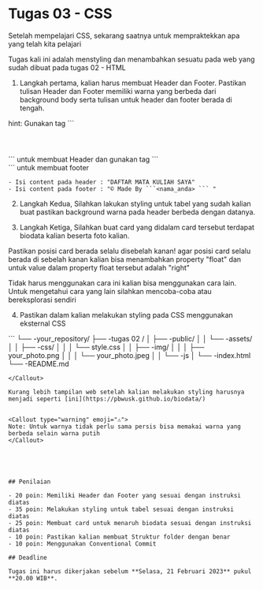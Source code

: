 
# Tugas 03 - CSS

Setelah mempelajari CSS, sekarang saatnya untuk mempraktekkan apa yang telah kita pelajari


Tugas kali ini adalah menstyling dan menambahkan sesuatu pada web yang sudah dibuat pada tugas 02 - HTML

1. Langkah pertama, kalian harus membuat Header dan Footer. Pastikan tulisan Header dan Footer memiliki warna yang berbeda dari background body serta tulisan untuk header dan footer berada di tengah.

<Callout type="warning" emoji="⚠️">
    hint: Gunakan tag ``` <header></header> ``` untuk membuat Header dan gunakan tag ``` <footer></footer> ``` untuk membuat footer


    - Isi content pada header : "DAFTAR MATA KULIAH SAYA"
    - Isi content pada footer : "© Made By ```<nama_anda> ``` "
</Callout>

2. Langkah Kedua, Silahkan lakukan styling untuk tabel yang sudah kalian buat pastikan background warna pada header berbeda dengan datanya.


3. Langkah Ketiga, Silahkan buat card yang didalam card tersebut terdapat biodata kalian beserta foto kalian.

<Callout type="warning" emoji="⚠️">
Pastikan posisi card berada selalu disebelah kanan!
agar posisi card selalu berada di sebelah kanan kalian bisa menambahkan property "float" dan untuk value dalam property float tersebut adalah "right"

Tidak harus menggunakan cara ini kalian bisa menggunakan cara lain. Untuk mengetahui cara yang lain silahkan mencoba-coba atau bereksplorasi sendiri
</Callout>

4. Pastikan dalam kalian melakukan styling pada CSS menggunakan eksternal CSS


<Callout type="warning" emoji="⚠️">
 ```
└── -your_repository/
    ├── -tugas 02 /
    │   ├── -public/
    │   │   └── -assets/
    │   │       ├── -css/
    │   │       │   └── style.css
    │   │       ├── -img/
    │   │       │   ├── your_photo.png
    │   │       │   └── your_photo.jpeg
    │   │       └── -js
    │   └── -index.html
    └── -README.md
 
  ```
</Callout>

Kurang lebih tampilan web setelah kalian melakukan styling harusnya menjadi seperti [ini](https://pbwusk.github.io/biodata/)


<Callout type="warning" emoji="⚠️">
Note: Untuk warnya tidak perlu sama persis bisa memakai warna yang berbeda selain warna putih
</Callout>





## Penilaian

- 20 poin: Memiliki Header dan Footer yang sesuai dengan instruksi diatas
- 35 poin: Melakukan styling untuk tabel sesuai dengan instruksi diatas
- 25 poin: Membuat card untuk menaruh biodata sesuai dengan instruksi diatas
- 10 poin: Pastikan kalian membuat Struktur folder dengan benar
- 10 poin: Menggunakan Conventional Commit

## Deadline

Tugas ini harus dikerjakan sebelum **Selasa, 21 Februari 2023** pukul **20.00 WIB**.